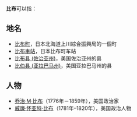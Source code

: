 '''比布'''可以指：

==地名==
*[[比布町|比布町]]，日本北海道上川綜合振興局的一個町
*[[比布車站|比布車站]]，日本比布町车站
*[[比布县_(佐治亚州)|比布县 (佐治亚州)]]，美国佐治亚州的县
*[[比伯县_(亚拉巴马州)|比伯县 (亚拉巴马州)]]，美国亚拉巴马州的县

==人物==
*[[乔治·M·比布|乔治·M·比布]]（1776年－1859年），美国政治家
*[[威廉·怀亚特·比布|威廉·怀亚特·比布]]（1781年–1820年），美国政治人物

{{Disambig|Cat=二字消歧义}}